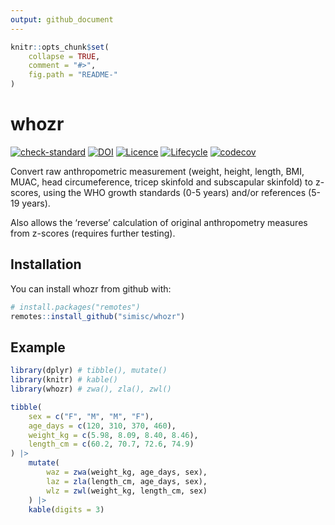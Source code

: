 ```yaml
---
output: github_document
---
```


<!-- README.md is generated from README.Rmd. Please edit that file -->

```r
knitr::opts_chunk$set(
    collapse = TRUE,
    comment = "#>",
    fig.path = "README-"
)
```

# whozr

<!-- badges: start -->
[![check-standard](https://github.com/simisc/whozr/actions/workflows/check-standard.yaml/badge.svg)](https://github.com/simisc/whozr/actions/workflows/check-standard.yaml)
[![DOI](https://zenodo.org/badge/113995327.svg)](https://zenodo.org/badge/latestdoi/113995327)
[![Licence](https://img.shields.io/github/license/simisc/whozr)](https://github.com/simisc/whozr/blob/master/LICENSE)
[![Lifecycle](https://img.shields.io/badge/lifecycle-stable-brightgreen.svg)](https://www.tidyverse.org/lifecycle/#stable)
[![codecov](https://codecov.io/gh/simisc/whozr/branch/master/graph/badge.svg?token=OTFYOOXEVC)](https://codecov.io/gh/simisc/whozr)
<!-- badges: end -->

Convert raw anthropometric measurement (weight, height, length, BMI, MUAC, head circumeference, tricep skinfold and subscapular skinfold) to z-scores, using the WHO growth standards (0-5 years) and/or references (5-19 years).

Also allows the 'reverse' calculation of original anthropometry measures from z-scores (requires further testing).

## Installation

You can install whozr from github with:

```r
# install.packages("remotes")
remotes::install_github("simisc/whozr")
```

## Example

```r
library(dplyr) # tibble(), mutate()
library(knitr) # kable()
library(whozr) # zwa(), zla(), zwl()
```


```r
tibble(
    sex = c("F", "M", "M", "F"),
    age_days = c(120, 310, 370, 460),
    weight_kg = c(5.98, 8.09, 8.40, 8.46),
    length_cm = c(60.2, 70.7, 72.6, 74.9)
) |>
    mutate(
        waz = zwa(weight_kg, age_days, sex),
        laz = zla(length_cm, age_days, sex),
        wlz = zwl(weight_kg, length_cm, sex)
    ) |>
    kable(digits = 3)
```
